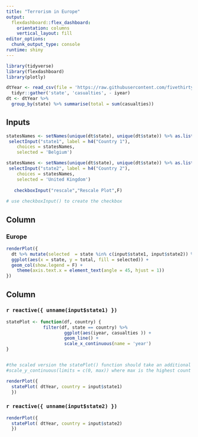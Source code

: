 ```yaml
---
title: "Terrorism in Europe"
output: 
  flexdashboard::flex_dashboard:
    orientation: columns
    vertical_layout: fill
editor_options: 
  chunk_output_type: console
runtime: shiny
---
```


```r
library(tidyverse)
library(flexdashboard)
library(plotly)
```

```r
dtYear <- read_csv(file = 'https://raw.githubusercontent.com/fivethirtyeight/data/master/terrorism/eu_terrorism_fatalities_by_country.csv') %>% 
  tidyr::gather('state', 'casualties', - iyear)
dt <- dtYear %>% 
  group_by(state) %>% summarise(total = sum(casualties))
```

Inputs {.sidebar}
-------------------------------------

```r
statesNames <- setNames(unique(dt$state), unique(dt$state)) %>% as.list()
 selectInput("state1", label = h4("Country 1"), 
    choices = statesNames, 
    selected = 'Belgium')

statesNames <- setNames(unique(dt$state), unique(dt$state)) %>% as.list()
 selectInput("state2", label = h4("Country 2"), 
    choices = statesNames, 
    selected = 'United Kingdom') 
    
   checkboxInput("rescale","Rescale Plot",F)
 
# use checkboxInput() to create the checkbox
```
 


Column {data-width=650}
-----------------------------------------------------------------------

### Europe

```r

renderPlot({
  dt %>% mutate(selected  = state %in% c(input$state1, input$state2)) %>% 
  ggplot(aes(x = state, y = total, fill = selected)) +
  geom_col(show.legend = F) +
    theme(axis.text.x = element_text(angle = 45, hjust = 1)) 
})


```

Column {data-width=350}
-----------------------------------------------------------------------

### `r reactive({ unname(input$state1) })`

```r
statePlot <- function(df, country) { 
              filter(df, state == country) %>% 
                      ggplot(aes(iyear, casualties )) + 
                      geom_line() + 
                      scale_x_continuous(name = 'year')
}


#the scaled version the statePlot() function should take an additional line for scaling y, e.g.:
#scale_y_continuous(limits = c(0, max)) where max is the highest count of casualties between the two countries

renderPlot({ 
  statePlot( dtYear, country = input$state1) 
  })
```

### `r reactive({ unname(input$state2) })`

```r
renderPlot({ 
  statePlot( dtYear, country = input$state2) 
  })
```

